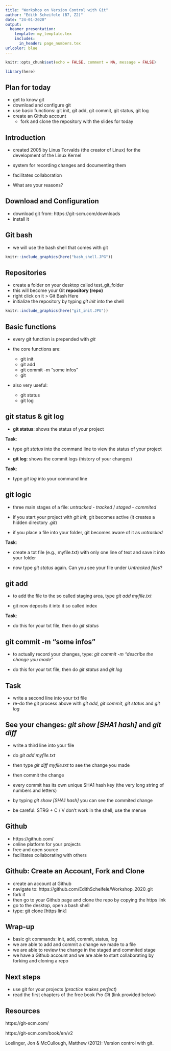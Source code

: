 ```yaml
---
title: "Workshop on Version Control with Git"
author: "Edith Scheifele (B7, Z2)"
date: "24-01-2020"
output: 
  beamer_presentation:
    template: my_template.tex
    includes:
      in_header: page_numbers.tex
urlcolor: blue
---
```


```r
knitr::opts_chunk$set(echo = FALSE, comment = NA, message = FALSE)
```

```r
library(here)
```

## Plan for today

- get to know git
- download and configure git
- use basic functions: git init, git add, git commit, git status, git log
- create an Github account
  + fork and clone the repository with the slides for today

## Introduction

- created 2005 by Linus Torvalds (the creator of Linux) for the development of the Linux Kernel
- system for recording changes and documenting them  
- facilitates collaboration 

- What are your reasons? 


## Download and Configuration

- download git from: https://git-scm.com/downloads
- install it

## Git bash

- we will use the bash shell that comes with git

```r
knitr::include_graphics(here("bash_shell.JPG"))
```

## Repositories

- create a folder on your desktop called test_git_folder 
- this will become your Git **repository (repo)** 
- right click on it > Git Bash Here 
- initialize the repository by typing *git init* into the shell  

```r
knitr::include_graphics(here("git_init.JPG"))
```

## Basic functions

- every git function is prepended with *git* 

- the core functions are: 
  + git init  
  + git add  
  + git commit -m "some infos"  
  + git 
  
  
- also very useful:  
  + git status  
  + git log  
 
## git status & git log

- **git status**: shows the status of your project

**Task**: 

- type *git status* into the command line to view the status of your project

- **git log**: shows the commit logs (history of your changes)

**Task**: 

- type *git log* into your command line

## git logic

- three main stages of a file: *untracked* - *tracked* / *staged* - *commited*

- if you start your project with *git init*, git becomes active (it creates a hidden directory *.git*)  

- if you place a file into your folder, git becomes aware of it as *untracked*

**Task**:  

- create a txt file (e.g., myfile.txt) with only one line of text and save it into your folder

- now type *git status* again. Can you see your file under *Untracked files*?

## git add

- to add the file to the so called staging area, type *git add myfile.txt*  

- git now deposits it into it so called index

**Task**:

- do this for your txt file, then do *git status*

## git commit -m "some infos"

- to actually record your changes, type: *git commit -m "describe the change you made"*

- do this for your txt file, then do *git status* and *git log*

## Task

- write a second line into your txt file
- re-do the git process above with *git add*, *git commit*, *git status* and *git log*


## See your changes: *git show [SHA1 hash]* and *git diff*

- write a third line into your file  
- do *git add myfile.txt*
- then type *git diff myfile.txt* to see the change you made
- then commit the change

- every commit has its own unique SHA1 hash key (the very long string of numbers and letters)
- by typing *git show [SHA1 hash]* you can see the commited change 
- be careful: STRG + C / V don't work in the shell, use the menue

## Github

- https://github.com/
- online platform for your projects
- free and open source
- facilitates collaborating with others

## Github: Create an Account, Fork and Clone

- create an account at Github
- navigate to: https://github.com/EdithScheifele/Workshop_2020_git
- fork it
- then go to your Github page and clone the repo by copying the https link
- go to the desktop, open a bash shell
- type: git clone [https link]

## Wrap-up

- basic git commands: init, add, commit, status, log
- we are able to add and commit a change we made to a file
- we are able to review the change in the staged and commited stage  
- we have a Github account and we are able to start collaborating by forking and cloning a repo

## Next steps

- use git for your projects (*practice makes perfect*)  
- read the first chapters of the free book *Pro Git* (link provided below)  


## Resources

https://git-scm.com/

https://git-scm.com/book/en/v2

Loelinger, Jon & McCullough, Matthew (2012): Version control with git.


